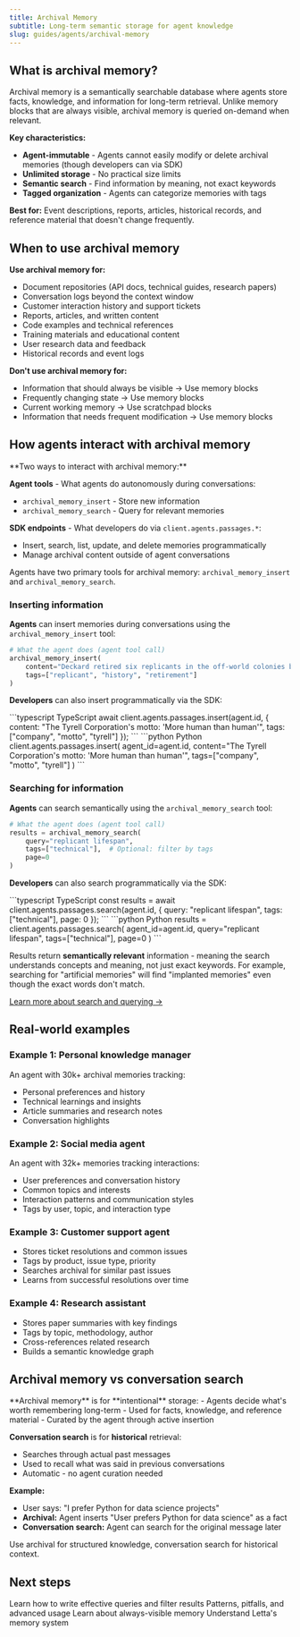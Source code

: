 ```yaml
---
title: Archival Memory
subtitle: Long-term semantic storage for agent knowledge
slug: guides/agents/archival-memory
---
```


## What is archival memory?

Archival memory is a semantically searchable database where agents store facts, knowledge, and information for long-term retrieval. Unlike memory blocks that are always visible, archival memory is queried on-demand when relevant.

**Key characteristics:**
- **Agent-immutable** - Agents cannot easily modify or delete archival memories (though developers can via SDK)
- **Unlimited storage** - No practical size limits
- **Semantic search** - Find information by meaning, not exact keywords
- **Tagged organization** - Agents can categorize memories with tags

**Best for:** Event descriptions, reports, articles, historical records, and reference material that doesn't change frequently.

## When to use archival memory

**Use archival memory for:**
- Document repositories (API docs, technical guides, research papers)
- Conversation logs beyond the context window
- Customer interaction history and support tickets
- Reports, articles, and written content
- Code examples and technical references
- Training materials and educational content
- User research data and feedback
- Historical records and event logs

**Don't use archival memory for:**
- Information that should always be visible → Use memory blocks
- Frequently changing state → Use memory blocks
- Current working memory → Use scratchpad blocks
- Information that needs frequent modification → Use memory blocks

## How agents interact with archival memory

<Info>
**Two ways to interact with archival memory:**

**Agent tools** - What agents do autonomously during conversations:
- `archival_memory_insert` - Store new information
- `archival_memory_search` - Query for relevant memories

**SDK endpoints** - What developers do via `client.agents.passages.*`:
- Insert, search, list, update, and delete memories programmatically
- Manage archival content outside of agent conversations
</Info>

Agents have two primary tools for archival memory: `archival_memory_insert` and `archival_memory_search`.

### Inserting information

**Agents** can insert memories during conversations using the `archival_memory_insert` tool:

```python
# What the agent does (agent tool call)
archival_memory_insert(
    content="Deckard retired six replicants in the off-world colonies before returning to Los Angeles",
    tags=["replicant", "history", "retirement"]
)
```

**Developers** can also insert programmatically via the SDK:

<CodeGroup>
```typescript TypeScript
await client.agents.passages.insert(agent.id, {
    content: "The Tyrell Corporation's motto: 'More human than human'",
    tags: ["company", "motto", "tyrell"]
});
```
```python Python
client.agents.passages.insert(
    agent_id=agent.id,
    content="The Tyrell Corporation's motto: 'More human than human'",
    tags=["company", "motto", "tyrell"]
)
```
</CodeGroup>

### Searching for information

**Agents** can search semantically using the `archival_memory_search` tool:

```python
# What the agent does (agent tool call)
results = archival_memory_search(
    query="replicant lifespan",
    tags=["technical"],  # Optional: filter by tags
    page=0
)
```

**Developers** can also search programmatically via the SDK:

<CodeGroup>
```typescript TypeScript
const results = await client.agents.passages.search(agent.id, {
    query: "replicant lifespan",
    tags: ["technical"],
    page: 0
});
```
```python Python
results = client.agents.passages.search(
    agent_id=agent.id,
    query="replicant lifespan",
    tags=["technical"],
    page=0
)
```
</CodeGroup>

Results return **semantically relevant** information - meaning the search understands concepts and meaning, not just exact keywords. For example, searching for "artificial memories" will find "implanted memories" even though the exact words don't match.

[Learn more about search and querying →](/guides/agents/archival-search)

## Real-world examples

### Example 1: Personal knowledge manager
An agent with 30k+ archival memories tracking:
- Personal preferences and history
- Technical learnings and insights
- Article summaries and research notes
- Conversation highlights

### Example 2: Social media agent
An agent with 32k+ memories tracking interactions:
- User preferences and conversation history
- Common topics and interests
- Interaction patterns and communication styles
- Tags by user, topic, and interaction type

### Example 3: Customer support agent
- Stores ticket resolutions and common issues
- Tags by product, issue type, priority
- Searches archival for similar past issues
- Learns from successful resolutions over time

### Example 4: Research assistant
- Stores paper summaries with key findings
- Tags by topic, methodology, author
- Cross-references related research
- Builds a semantic knowledge graph

## Archival memory vs conversation search

<Tip>
**Archival memory** is for **intentional** storage:
- Agents decide what's worth remembering long-term
- Used for facts, knowledge, and reference material
- Curated by the agent through active insertion

**Conversation search** is for **historical** retrieval:
- Searches through actual past messages
- Used to recall what was said in previous conversations
- Automatic - no agent curation needed

**Example:**
- User says: "I prefer Python for data science projects"
- **Archival:** Agent inserts "User prefers Python for data science" as a fact
- **Conversation search:** Agent can search for the original message later

Use archival for structured knowledge, conversation search for historical context.
</Tip>

## Next steps

<CardGroup cols={2}>
  <Card
    title="Searching & Querying"
    href="/guides/agents/archival-search"
  >
    Learn how to write effective queries and filter results
  </Card>
  <Card
    title="Best Practices"
    href="/guides/agents/archival-best-practices"
  >
    Patterns, pitfalls, and advanced usage
  </Card>
  <Card
    title="Memory Blocks"
    href="/guides/agents/memory-blocks"
  >
    Learn about always-visible memory
  </Card>
  <Card
    title="Agent Memory Overview"
    href="/guides/agents/memory"
  >
    Understand Letta's memory system
  </Card>
</CardGroup>
